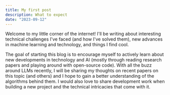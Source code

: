 ```yaml
---
title: My first post
description: What to expect
date: "2023-09-12"
---
```


Welcome to my little corner of the internet! I'll be writing about interesting technical challenges I've faced (and how I've solved them), new advances in machine learning and technology, and things I find cool.

The goal of starting this blog is to encourage myself to actively learn about new developments in technology and AI (mostly through reading research papers and playing around with open-source code). With all the buzz around LLMs recently, I will be sharing my thoughts on recent papers on this topic (and others) and I hope to gain a better understanding of the algorithms behind them. I would also love to share development work when building a new project and the technical intricacies that come with it.
